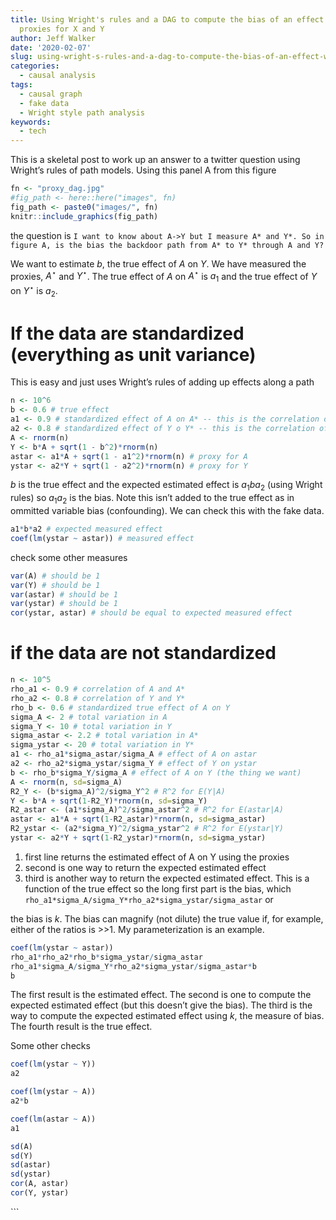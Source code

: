 ```yaml
---
title: Using Wright's rules and a DAG to compute the bias of an effect when we measure
  proxies for X and Y
author: Jeff Walker
date: '2020-02-07'
slug: using-wright-s-rules-and-a-dag-to-compute-the-bias-of-an-effect-when-we-measure-proxies-for-x-and-y
categories:
  - causal analysis
tags:
  - causal graph
  - fake data
  - Wright style path analysis
keywords:
  - tech
---
```


This is a skeletal post to work up an answer to a twitter question using Wright's rules of path models. Using this panel A from this figure

```r
fn <- "proxy_dag.jpg"
#fig_path <- here::here("images", fn)
fig_path <- paste0("images/", fn)
knitr::include_graphics(fig_path)
```

the question is `I want to know about A->Y but I measure A* and Y*. So in figure A, is the bias the backdoor path from A* to Y* through A and Y?`

We want to estimate $b$, the true effect of $A$ on $Y$. We have measured the proxies, $A^\star$ and $Y^\star$. The true effect of $A$ on $A^\star$ is $a_1$ and the true effect of $Y$ on $Y^\star$ is $a_2$.

# If the data are standardized (everything as unit variance)
This is easy and just uses Wright's rules of adding up effects along a path

```r
n <- 10^6
b <- 0.6 # true effect
a1 <- 0.9 # standardized effect of A on A* -- this is the correlation of A with proxy
a2 <- 0.8 # standardized effect of Y o Y* -- this is the correlation of Y with proxy
A <- rnorm(n)
Y <- b*A + sqrt(1 - b^2)*rnorm(n)
astar <- a1*A + sqrt(1 - a1^2)*rnorm(n) # proxy for A
ystar <- a2*Y + sqrt(1 - a2^2)*rnorm(n) # proxy for Y
```

$b$ is the true effect and the expected estimated effect is $a_1 b a_2$ (using Wright rules) so $a_1 a_2$ is the bias. Note this isn't added to the true effect as in ommitted variable bias (confounding). We can check this with the fake data.

```r
a1*b*a2 # expected measured effect
coef(lm(ystar ~ astar)) # measured effect
```

check some other measures

```r
var(A) # should be 1
var(Y) # should be 1
var(astar) # should be 1
var(ystar) # should be 1
cor(ystar, astar) # should be equal to expected measured effect


```

# if the data are not standardized

```r
n <- 10^5
rho_a1 <- 0.9 # correlation of A and A*
rho_a2 <- 0.8 # correlation of Y and Y*
rho_b <- 0.6 # standardized true effect of A on Y
sigma_A <- 2 # total variation in A
sigma_Y <- 10 # total variation in Y
sigma_astar <- 2.2 # total variation in A*
sigma_ystar <- 20 # total variation in Y* 
a1 <- rho_a1*sigma_astar/sigma_A # effect of A on astar
a2 <- rho_a2*sigma_ystar/sigma_Y # effect of Y on ystar
b <- rho_b*sigma_Y/sigma_A # effect of A on Y (the thing we want)
A <- rnorm(n, sd=sigma_A)
R2_Y <- (b*sigma_A)^2/sigma_Y^2 # R^2 for E(Y|A)
Y <- b*A + sqrt(1-R2_Y)*rnorm(n, sd=sigma_Y)
R2_astar <- (a1*sigma_A)^2/sigma_astar^2 # R^2 for E(astar|A)
astar <- a1*A + sqrt(1-R2_astar)*rnorm(n, sd=sigma_astar)
R2_ystar <- (a2*sigma_Y)^2/sigma_ystar^2 # R^2 for E(ystar|Y)
ystar <- a2*Y + sqrt(1-R2_ystar)*rnorm(n, sd=sigma_ystar)
```

1. first line returns the estimated effect of A on Y using the proxies
2. second is one way to return the expected estimated effect
3. third is another way to return the expected estimated effect. This is a function of the true effect so the long first part is the bias, which `rho_a1*sigma_A/sigma_Y*rho_a2*sigma_ystar/sigma_astar` or

\begin{equation}
k = \rho_{a_1} \frac{\sigma_A}{\sigma_Y} \rho_{a_2} \frac{\sigma_{Y^\star}}{\sigma_{A^\star}}
\end{equation}

the bias is $k$. The bias can magnify (not dilute) the true value if, for example, either of the ratios is  >>1. My parameterization is an example.

```r
coef(lm(ystar ~ astar))
rho_a1*rho_a2*rho_b*sigma_ystar/sigma_astar
rho_a1*sigma_A/sigma_Y*rho_a2*sigma_ystar/sigma_astar*b
b
```
The first result is the estimated effect. The second is one to compute the expected estimated effect (but this doesn't give the bias). The third is the way to compute the expected estimated effect using *k*, the measure of bias. The fourth result is the true effect.

Some other checks
```r
coef(lm(ystar ~ Y))
a2
```

```r
coef(lm(ystar ~ A))
a2*b
```

```r
coef(lm(astar ~ A))
a1
```


```r
sd(A)
sd(Y)
sd(astar)
sd(ystar)
cor(A, astar)
cor(Y, ystar)
```


```

